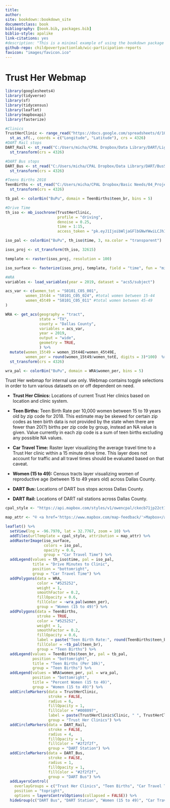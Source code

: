 ```yaml
---
title:
author:
site: bookdown::bookdown_site
documentclass: book
bibliography: [book.bib, packages.bib]
biblio-style: apalike
link-citations: yes
#description: "This is a minimal example of using the bookdown package to write a book. The output format for this example is bookdown::gitbook."
github-repo: childpovertyactionlab/wic-participation-reports
favicon: "images/favicon.ico"
---
```


# Trust Her Webmap {-}

```r
library(googlesheets4)
library(tidyverse)
library(sf)
library(tidycensus)
library(leaflet)
library(mapboxapi)
library(fasterize)

#Clinics
TrustHerClinic <- range_read("https://docs.google.com/spreadsheets/d/1QSeMpSoZRFPMW4l4P3k0LE_brDKARhGXrGgrkD83FsQ/edit#gid=472929183", sheet = "Clinic Sites Master") %>%
  st_as_sf(., coords = c("Longitude", "Latitude"), crs = 4326)
#DART Rail stops
DART_Rail <- st_read("C:/Users/micha/CPAL Dropbox/Data Library/DART/LightRailStations.shp") %>%
  st_transform(crs = 4326)

#DART Bus stops
DART_Bus <- st_read("C:/Users/micha/CPAL Dropbox/Data Library/DART/BusStops_2018.shp") %>%
  st_transform(crs = 4326)

#Teens Births 2018
TeenBirths <- st_read("C:/Users/micha/CPAL Dropbox/Basic Needs/04_Projects/Teen Births/Data/TeenBirths.gpkg", layer = "Teen Births") %>%
  st_transform(crs = 4326)

tb_pal <- colorBin("BuPu", domain = TeenBirths$teen_br, bins = 5)

#Drive Time
th_iso <- mb_isochrone(TrustHerClinic,
                       profile = "driving",
                       denoise = 0.25,
                       time = 1:15,
                       access_token = "pk.eyJ1IjoibWljaGFlbGNwYWwiLCJhIjoiY2tnMmI5ejgyMDFhZDJxdDNqZjV4cmJ1aiJ9.Wy-HsM9Q6hyabrmIezakbQ")

iso_pal <- colorBin("BuPu", th_iso$time, 3, na.color = "transparent")

isos_proj <- st_transform(th_iso, 32615)

template <- raster(isos_proj, resolution = 100)

iso_surface <- fasterize(isos_proj, template, field = "time", fun = "min")

#WRA
variables <- load_variables(year = 2019, dataset = "acs5/subject")

acs_var <- c(women_tot = "S0101_C05_001",
         women_15t44 = "S0101_C05_024", #total women between 15-44
         women_45t49 = "S0101_C05_011" #total women between 45-49
)

WRA <- get_acs(geography = "tract",
               state = "TX",
               county = "Dallas County",
               variables = acs_var,
               year = 2019,
               output = "wide",
               geometry = TRUE,
               ) %>%
  mutate(women_15t49 = women_15t44E+women_45t49E,
         women_per = round(women_15t49/women_totE, digits = 3)*100)  %>%
  st_transform(crs = 4326)

wra_pal <- colorBin("BuPu", domain = WRA$women_per, bins = 5)
```

Trust Her webmap for internal use only.
Webmap contains toggle selections in order to turn various datasets on or off dependent on need. 

* **Trust Her Clinics:** Locations of current Trust Her clinics based on location and clinic system.

* **Teen Births:** Teen Birth Rate per 10,000 women between 15 to 19 years old by zip code for 2018. This estimate may be skewed for certain zip codes as teen birth data is not provided by the state when there are fewer than 20(?) births per zip code by group, instead an NA value is given. Value currently in each zip code is a sum of teen births excluding any possible NA values.

* **Car Travel Time:** Raster layer visualizing the average travel time to a Trust Her clinic within a 15 minute drive time. This layer does not account for traffic and all travel times should be evaluated based on that caveat.

* **Women (15 to 49):** Census tracts layer visualizing women of reproductive age (between 15 to 49 years old) across Dallas County.

* **DART Bus:** Locations of DART bus stops across Dallas County.

* **DART Rail:** Locations of DART rail stations across Dallas County.

```r
cpal_style <- "https://api.mapbox.com/styles/v1/owencpal/ckecb71jp22ct19qc1id28jku/tiles/256/{z}/{x}/{y}@2x?access_token=pk.eyJ1Ijoib3dlbmNwYWwiLCJhIjoiY2tlYnR3emdxMGNhZzMwb2EzZWR4ajloNCJ9.P7Mujz8F3Rssq5-Q6dcvMw"

map_attr <- "© <a href='https://www.mapbox.com/map-feedback/'>Mapbox</a> Basemap © <a href='https://childpovertyactionlab.org/'>Child Poverty Action Lab</a>"

leaflet() %>%
  setView(lng = -96.7970, lat = 32.7767, zoom = 10) %>%
  addTiles(urlTemplate = cpal_style, attribution = map_attr) %>%
  addRasterImage(iso_surface, 
                 colors = iso_pal, 
                 opacity = 0.6,
                 group = "Car Travel Time") %>%
  addLegend(values = th_iso$time, pal = iso_pal,
            title = "Drive Minutes to Clinic",
            position = "bottomright",
            group = "Car Travel Time") %>%
  addPolygons(data = WRA,
              color = "#525252",
              weight = 1,
              smoothFactor = 0.2, 
              fillOpacity = 0.6,
              fillColor = ~wra_pal(women_per),
              group = "Women (15 to 49)") %>%
  addPolygons(data = TeenBirths,
              stroke = TRUE,
              color = "#525252",
              weight = 1,
              smoothFactor = 0.2, 
              fillOpacity = 0.6,
              label = paste("Teen Birth Rate:", round(TeenBirths$teen_br, digits = 1), "NA Groups:", TeenBirths$births_NA),
              fillColor = ~tb_pal(teen_br),
              group = "Teen Births") %>%
  addLegend(values = TeenBirths$teen_br, pal = tb_pal,
            position = "bottomright",
            title = "Teen Births (Per 10k)",
            group = "Teen Births") %>%
  addLegend(values = WRA$women_per, pal = wra_pal,
            position = "bottomright",
            title = "Percent Women (15 to 49)",
            group = "Women (15 to 49)") %>%
  addCircleMarkers(data = TrustHerClinic,
                   stroke = FALSE,
                   radius = 6,
                   fillOpacity = 1,
                   fillColor = "#008097",
                   label = paste(TrustHerClinic$Clinic, " ", TrustHerClinic$System),
                   group = "Trust Her Clinics") %>%
  addCircleMarkers(data = DART_Rail,
                   stroke = FALSE,
                   radius = 4,
                   fillOpacity = 1,
                   fillColor = "#2f2f2f",
                   group = "DART Station") %>%
  addCircleMarkers(data = DART_Bus,
                   stroke = FALSE,
                   radius = 1,
                   fillOpacity = 1,
                   fillColor = "#2f2f2f",
                   group = "DART Bus") %>%
  addLayersControl(
    overlayGroups = c("Trust Her Clinics", "Teen Births", "Car Travel Time", "Women (15 to 49)", "DART Bus", "DART Station"),
    position = "topright",
    options = layersControlOptions(collapsed = FALSE)) %>%
  hideGroup(c("DART Bus", "DART Station", "Women (15 to 49)", "Car Travel Time"))

```